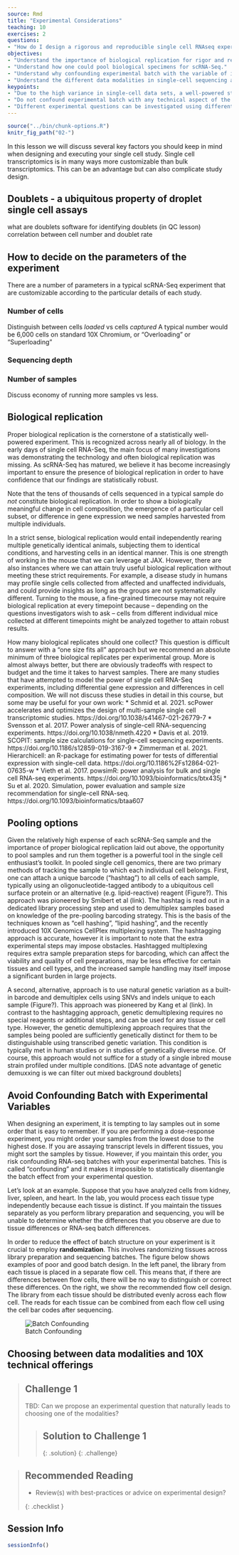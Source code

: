 ```yaml
---
source: Rmd
title: "Experimental Considerations"
teaching: 10
exercises: 2
questions:
- "How do I design a rigorous and reproducible single cell RNAseq experiment?"
objectives:
- "Understand the importance of biological replication for rigor and reproducibility."
- "Understand how one could pool biological specimens for scRNA-Seq."
- "Understand why confounding experimental batch with the variable of interest makes it impossible to disentangle the two."
- "Understand the different data modalities in single-cell sequencing and be able to select a modality to answer an experimental question."
keypoints:
- "Due to the high variance in single-cell data sets, a well-powered study with adequate biological replication is essential for rigor & reproducibility."
- "Do not confound experimental batch with any technical aspect of the experiment, i.e. sample pooling or flow cell assignment."
- "Different experimental questions can be investigated using different single-cell sequencing modalities."
---
```


```r
source("../bin/chunk-options.R")
knitr_fig_path("02-")
```

In this lesson we will discuss several key factors you should keep in mind when designing and executing your single cell study. Single cell transcriptomics is in many ways more customizable than bulk transcriptomics. This can be an advantage but can also complicate study design.

## Doublets - a ubiquitous property of droplet single cell assays

what are doublets
software for identifying doublets (in QC lesson)
correlation between cell number and doublet rate

## How to decide on the parameters of the experiment

There are a number of parameters in a typical scRNA-Seq experiment that are customizable according to the particular details of each study. 

### Number of cells

Distinguish between cells *loaded* vs cells *captured*
A typical number would be 6,000 cells on standard 10X Chromium, or 
"Overloading" or "Superloading"

### Sequencing depth

### Number of samples

Discuss economy of running more samples vs less.


## Biological replication  

Proper biological replication is the cornerstone of a statistically well-powered experiment. This is recognized across nearly all of biology. In the early days of single cell RNA-Seq, the main focus of many investigations was demonstrating the technology and often biological replication was missing. As scRNA-Seq has matured, we believe it has become increasingly important to ensure the presence of biological replication in order to have confidence that our findings are statistically robust.

Note that the tens of thousands of cells sequenced in a typical sample do *not* constitute biological replication. In order to show a biologically meaningful change in cell composition, the emergence of a particular cell subset, or difference in gene expression we need samples harvested from multiple individuals.

In a strict sense, biological replication would entail independently rearing multiple genetically identical animals, subjecting them to identical conditions, and harvesting cells in an identical manner. This is one strength of working in the mouse that we can leverage at JAX. However, there are also instances where we can attain truly useful biological replication without meeting these strict requirements. For example, a disease study in humans may profile single cells collected from affected and unaffected individuals, and could provide insights as long as the groups are not systematically different. Turning to the mouse, a fine-grained timecourse may not require biological replication at every timepoint because -- depending on the questions investigators wish to ask -- cells from different individual mice collected at different timepoints might be analyzed together to attain robust results.

How many biological replicates should one collect? This question is difficult to answer with a "one size fits all" approach but we recommend an absolute minimum of three biological replicates per experimental group. More is almost always better, but there are obviously tradeoffs with respect to budget and the time it takes to harvest samples. There are many studies that have attempted to model the power of single cell RNA-Seq experiments, including differential gene expression and differences in cell composition. We will not discuss these studies in detail in this course, but some may be useful for your own work:
 * Schmid et al. 2021. scPower accelerates and optimizes the design of multi-sample single cell transcriptomic studies.  https://doi.org/10.1038/s41467-021-26779-7
 * Svensson et al. 2017. Power analysis of single-cell RNA-sequencing experiments. https://doi.org/10.1038/nmeth.4220
 * Davis et al. 2019. SCOPIT: sample size calculations for single-cell sequencing experiments. https://doi.org/10.1186/s12859-019-3167-9
 * Zimmerman et al. 2021. Hierarchicell: an R-package for estimating power for tests of differential expression with single-cell data. https://doi.org/10.1186%2Fs12864-021-07635-w
 * Vieth et al. 2017. powsimR: power analysis for bulk and single cell RNA-seq experiments. https://doi.org/10.1093/bioinformatics/btx435j
 * Su et al. 2020. Simulation, power evaluation and sample size recommendation for single-cell RNA-seq. https://doi.org/10.1093/bioinformatics/btaa607


## Pooling options  

Given the relatively high expense of each scRNA-Seq sample and the importance of proper biological replication laid out above, the opportunity to pool samples and run them together is a powerful tool in the single cell enthusiast's toolkit. 
In pooled single cell genomics, there are two primary methods of tracking the sample to which each individual cell belongs. First, one can attach a unique barcode ("hashtag") to all cells of each sample, typically using an oligonucleotide-tagged antibody to a ubiquitous cell surface protein or an alternative (e.g. lipid-reactive) reagent (Figure?). This approach was pioneered by Smibert et al (link). The hashtag is read out in a dedicated library processing step and used to demultiplex samples based on knowledge of the pre-pooling barcoding strategy. This is the basis of the techniques known as "cell hashing", "lipid hashing", and the recently introduced 10X Genomics CellPlex multiplexing system. The hashtagging approach is accurate, however it is important to note that the extra experimental steps may impose obstacles. Hashtagged multiplexing requires extra sample preparation steps for barcoding, which can affect the viability and quality of cell preparations, may be less effective for certain tissues and cell types, and the increased sample handling may itself impose a significant burden in large projects.

A second, alternative, approach is to use natural genetic variation as a built-in barcode and demultiplex cells using SNVs and indels unique to each sample (Figure?). This approach was pioneered by Kang et al (link). In contrast to the hashtagging approach, genetic demultiplexing requires no special reagents or additional steps, and can be used for any tissue or cell type. However, the genetic demultiplexing approach requires that the samples being pooled are sufficiently genetically distinct for them to be distinguishable using transcribed genetic variation. This condition is typically met in human studies or in studies of genetically diverse mice. Of course, this approach would not suffice for a study of a single inbred mouse strain profiled under multiple conditions.
[DAS note advantage of genetic demuxxing is we can filter out mixed background doublets]


## Avoid Confounding Batch with Experimental Variables

When designing an experiment, it is tempting to lay samples out in some order that is easy to remember. If you are performing a dose-response experiment, you might order your samples from the lowest dose to the highest dose. If you are assaying transcript levels in different tissues, you might sort the samples by tissue. However, if you maintain this order, you risk confounding RNA-seq batches with your experimental batches. This is called "confounding" and it makes it impossible to statistically disentangle the batch effect from your experimental question.

Let's look at an example. Suppose that you have analyzed cells from kidney, liver, spleen, and heart. In the lab, you would process each tissue type independently because each tissue is distinct. If you maintain the tissues separately as you perform library preparation and sequencing, you will be unable to determine whether the differences that you observe are due to tissue differences or RNA-seq batch differences. 

In order to reduce the effect of batch structure on your experiment is it crucial to employ **randomization**. This involves randomizing tissues across library preparation and sequencing batches. The figure below shows examples of poor and good batch design. In the left panel, the library from each tissue is placed in a separate flow cell. This means that, if there are differences between flow cells, there will be no way to distinguish or correct these differences. On the right, we show the recommended flow cell design. The library from each tissue should be distributed evenly across each flow cell. The reads for each tissue can be combined from each flow cell using the cell bar codes after sequencing.

![Batch Confounding](../fig/flow_cell_batch.png)



## Choosing between data modalities and 10X technical offerings

> ## Challenge 1
> TBD: Can we propose an experimental question that naturally leads to choosing one of the modalities?
>
> > ## Solution to Challenge 1
> >
> >    
> {: .solution}
{: .challenge}

> ## Recommended Reading
>
> - Review(s) with best-practices or advice on experimental design?
>
{: .checklist }

## Session Info

```r
sessionInfo()
```
